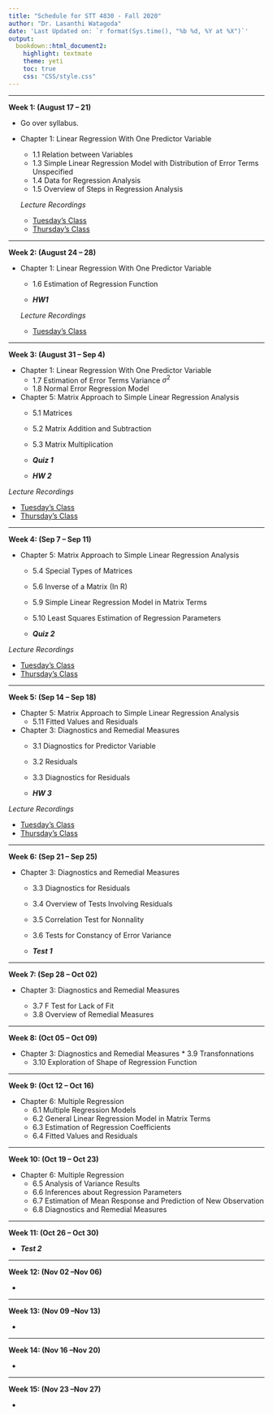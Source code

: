 ```yaml
---
title: "Schedule for STT 4830 - Fall 2020"
author: "Dr. Lasanthi Watagoda"
date: 'Last Updated on: `r format(Sys.time(), "%b %d, %Y at %X")`'
output: 
  bookdown::html_document2: 
    highlight: textmate
    theme: yeti
    toc: true
    css: "CSS/style.css"
---
```


***

**Week 1: (August 17 -- 21)**

* Go over syllabus.
* Chapter 1: Linear Regression With One Predictor Variable
    * 1.1 Relation between Variables
    * 1.3 Simple Linear Regression Model with Distribution of Error Terms Unspecified
    * 1.4 Data for Regression Analysis
    * 1.5 Overview of Steps in Regression Analysis

  *Lecture Recordings*
  
  * [Tuesday's Class](https://appstate.zoom.us/rec/share/68F4BenTsVFOabOQ90uBXIQTBZ_kT6a81SEfrvYNyBnFHFJgvGB89Or4l6_on43n)
  * [Thursday's Class](https://appstate.zoom.us/rec/share/tdJKE5Pszj1JaYnHz17EXLwrO7rKaaa81XBP_PIEz0mjXXpw44VMHowZ81f7JLes)

***

**Week 2: (August 24 -- 28)**

* Chapter 1: Linear Regression With One Predictor Variable
    * 1.6 Estimation of Regression Function 
    
     * ***HW1***
    
  *Lecture Recordings*
  
  * [Tuesday's Class](https://appstate.zoom.us/rec/share/7PN1fuCuz0FOW43ox3r2Z694Atq1aaa80yRNrKAPy0s7eaoyib87HPDRJaGyyhUr)

***

**Week 3: (August 31 -- Sep 4)**

* Chapter 1: Linear Regression With One Predictor Variable
    * 1.7 Estimation of Error Terms Variance $\sigma^2$
    * 1.8 Normal Error Regression Model  
    
* Chapter 5: Matrix Approach to Simple Linear Regression Analysis 
    * 5.1 Matrices
    * 5.2 Matrix Addition and Subtraction
    * 5.3 Matrix Multiplication 
    
    
    * ***Quiz 1***
    *  ***HW 2***
    
 *Lecture Recordings*
 
  * [Tuesday's Class](https://appstate.zoom.us/rec/share/4_R5Ma37yCRLZ9aSwnDvSKoGHYLdX6a81Hcd__dfnUu8lhTik7JQnaMWmu1-uloq)
  * [Thursday's Class](https://appstate.zoom.us/rec/share/OIC7NUaWzWC6jDzRmshWRNUhqemXUiI_PlDrYKaz1BwUV8A6vskvrA8ka78azLyv.WYS75k1kzvmA6Pnl)


***

**Week 4: (Sep 7  -- Sep 11)**
 
* Chapter 5: Matrix Approach to Simple Linear Regression Analysis 
    * 5.4 Special Types of Matrices
    * 5.6 Inverse of a Matrix (In R)
    * 5.9 Simple Linear Regression Model in Matrix Terms
    * 5.10  Least Squares Estimation of Regression Parameters
    
    * ***Quiz 2***
    
 *Lecture Recordings*
 
  * [Tuesday's Class](https://appstate.zoom.us/rec/share/fXWx8Fbq6BERzmVOKcI5fPdVIDW0gO-bIHOqNYJRq6-gb4CX8f9QgREofDzZpw.uS6K5SANJ7dSKctF)
  * [Thursday's Class](https://appstate.zoom.us/rec/share/SfgKZjDwZBlptlt5sEDpDsYhMP524fR6Yz6gUaCDp-dnz3DVZm32_M51zB1O8Geb.iglJ4lQ9wPbz9QwU)

***

**Week 5: (Sep 14  -- Sep 18)**
 
* Chapter 5: Matrix Approach to Simple Linear Regression Analysis  
    * 5.11  Fitted Values and Residuals
    
* Chapter 3: Diagnostics and Remedial Measures
    * 3.1  Diagnostics for Predictor Variable
    * 3.2  Residuals
    * 3.3  Diagnostics for Residuals
   
    *  ***HW 3 ***
    
    
 *Lecture Recordings*
 
  * [Tuesday's Class](https://appstate.zoom.us/rec/share/MgmFBafzOOFzXafFYq0E0CC86doZQYokL8y_EOE70qKRdwIhoKZ_Juu3Y-USHQtv.6DBzkBowPCuTiqwn)
  * [Thursday's Class](https://appstate.zoom.us/rec/share/4ud2Y5Dn466yKIyNma1VZF3AytiO4n5J_wovaGnyVRSqWBtlfYzxTlE10ilmI4c2.hL9rGj_TE_GPpdtz)

***

**Week 6: (Sep 21  -- Sep 25)**

* Chapter 3: Diagnostics and Remedial Measures
     * 3.3  Diagnostics for Residuals
     * 3.4  Overview of Tests Involving Residuals
     * 3.5  Correlation Test for Nonnality
     * 3.6  Tests for Constancy of Error Variance
     
     *  ***Test 1 ***



***

**Week 7: (Sep 28  -- Oct 02)**

* Chapter 3: Diagnostics and Remedial Measures


     * 3.7  F Test for Lack of Fit
     * 3.8  Overview of Remedial Measures
     

***

**Week 8: (Oct 05  -- Oct 09)**

* Chapter 3: Diagnostics and Remedial Measures
      * 3.9  Transfonnations
     * 3.10  Exploration of Shape of Regression Function
     

     
***

**Week 9: (Oct 12  -- Oct 16)**

* Chapter 6:  Multiple Regression
    * 6.1  Multiple Regression Models
    * 6.2 General Linear Regression Model in Matrix Terms
    * 6.3 Estimation of Regression Coefficients
    * 6.4 Fitted Values and Residuals
    
    
***

**Week 10: (Oct 19  -- Oct 23)**

* Chapter 6:  Multiple Regression
    * 6.5 Analysis of Variance Results
    * 6.6 Inferences about Regression Parameters
    * 6.7 Estimation of Mean Response and Prediction of New Observation
    * 6.8 Diagnostics and Remedial Measures
    

***

    
**Week 11: (Oct 26  -- Oct 30)**

 *  ***Test 2 ***
 
 
***

**Week 12: (Nov 02  --Nov 06)**

 *  

***

**Week 13: (Nov 09  --Nov 13)**

 *  
 
 ***

**Week 14: (Nov 16  --Nov 20)**

 *  
 
  ***

**Week 15: (Nov 23  --Nov 27)**

 *  
 